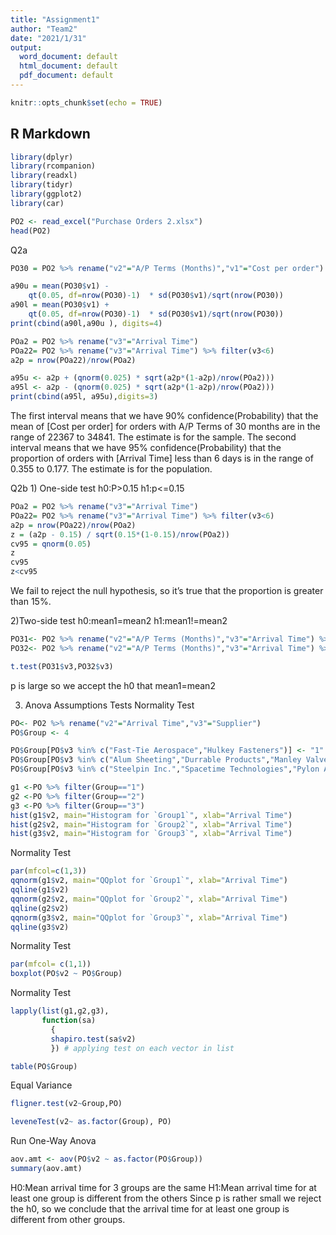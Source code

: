 ---
title: "Assignment1"
author: "Team2"
date: "2021/1/31"
output:
  word_document: default
  html_document: default
  pdf_document: default
---

```{r setup, include=FALSE}
knitr::opts_chunk$set(echo = TRUE)
```

## R Markdown
```{r}
library(dplyr) 
library(rcompanion) 
library(readxl) 
library(tidyr) 
library(ggplot2) 
library(car)
```

```{r}
PO2 <- read_excel("Purchase Orders 2.xlsx")
head(PO2)
```

Q2a
```{r}
PO30 = PO2 %>% rename("v2"="A/P Terms (Months)","v1"="Cost per order") %>% filter(v2==30)

a90u = mean(PO30$v1) - 
    qt(0.05, df=nrow(PO30)-1)  * sd(PO30$v1)/sqrt(nrow(PO30)) 
a90l = mean(PO30$v1) + 
    qt(0.05, df=nrow(PO30)-1)  * sd(PO30$v1)/sqrt(nrow(PO30))  
print(cbind(a90l,a90u ), digits=4) 
```
```{r}
POa2 = PO2 %>% rename("v3"="Arrival Time")
POa22= PO2 %>% rename("v3"="Arrival Time") %>% filter(v3<6)
a2p = nrow(POa22)/nrow(POa2)

a95u <- a2p + (qnorm(0.025) * sqrt(a2p*(1-a2p)/nrow(POa2)))
a95l <- a2p - (qnorm(0.025) * sqrt(a2p*(1-a2p)/nrow(POa2)))
print(cbind(a95l, a95u),digits=3)
```
The first interval means that we have 90% confidence(Probability) that the mean of [Cost per order] for orders with A/P Terms of 30 months are in the range of 22367 to 34841. The estimate is for the sample.
The second interval means that we have 95% confidence(Probability) that the proportion of orders with [Arrival Time] less than 6 days is in the range of 0.355 to 0.177. The estimate is for the population.


Q2b
1) One-side test
h0:P>0.15
h1:p<=0.15
```{r}
POa2 = PO2 %>% rename("v3"="Arrival Time")
POa22= PO2 %>% rename("v3"="Arrival Time") %>% filter(v3<6)
a2p = nrow(POa22)/nrow(POa2)
z = (a2p - 0.15) / sqrt(0.15*(1-0.15)/nrow(POa2))
cv95 = qnorm(0.05)
z
cv95
z<cv95
```
We fail to reject the null hypothesis, so it's true that the proportion is greater than 15%.

2)Two-side test
h0:mean1=mean2
h1:mean1!=mean2
```{r}
PO31<- PO2 %>% rename("v2"="A/P Terms (Months)","v3"="Arrival Time") %>% filter(v2==30)
PO32<- PO2 %>% rename("v2"="A/P Terms (Months)","v3"="Arrival Time") %>% filter(v2!=30)

t.test(PO31$v3,PO32$v3)

```
p is large so we accept the h0 that mean1=mean2

3) Anova Assumptions Tests
Normality Test
```{r}
PO<- PO2 %>% rename("v2"="Arrival Time","v3"="Supplier") 
PO$Group <- 4

PO$Group[PO$v3 %in% c("Fast-Tie Aerospace","Hulkey Fasteners")] <- "1"
PO$Group[PO$v3 %in% c("Alum Sheeting","Durrable Products","Manley Valve")] <- "2"
PO$Group[PO$v3 %in% c("Steelpin Inc.","Spacetime Technologies","Pylon Accessories")] <- "3"

g1 <-PO %>% filter(Group=="1") 
g2 <-PO %>% filter(Group=="2") 
g3 <-PO %>% filter(Group=="3") 
hist(g1$v2, main="Histogram for `Group1`", xlab="Arrival Time")
hist(g2$v2, main="Histogram for `Group2`", xlab="Arrival Time")
hist(g3$v2, main="Histogram for `Group3`", xlab="Arrival Time")
```
Normality Test
```{r}
par(mfcol=c(1,3))
qqnorm(g1$v2, main="QQplot for `Group1`", xlab="Arrival Time")
qqline(g1$v2)
qqnorm(g2$v2, main="QQplot for `Group2`", xlab="Arrival Time")
qqline(g2$v2)
qqnorm(g3$v2, main="QQplot for `Group3`", xlab="Arrival Time")
qqline(g3$v2)
```
Normality Test
```{r}
par(mfcol= c(1,1))
boxplot(PO$v2 ~ PO$Group)
```
Normality Test
```{r}
lapply(list(g1,g2,g3), 
       function(sa) 
         {
         shapiro.test(sa$v2)
         }) # applying test on each vector in list
```
```{r}
table(PO$Group)
```
Equal Variance
```{r}
fligner.test(v2~Group,PO)
```
```{r}
leveneTest(v2~ as.factor(Group), PO)
```
Run One-Way Anova
```{r}
aov.amt <- aov(PO$v2 ~ as.factor(PO$Group)) 
summary(aov.amt)
```
H0:Mean arrival time for 3 groups are the same
H1:Mean arrival time for at least one group is different from the others
Since p is rather small we reject the h0, so we conclude that the arrival time for at least one group is different from other groups.


